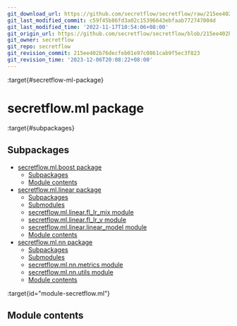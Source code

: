 ```yaml
---
git_download_url: https://github.com/secretflow/secretflow/raw/215ee402b76decfeb01e97c0861cab9f5ec3f823/docs/source/secretflow.ml.rst
git_last_modified_commit: c59f45b86fd3a02c15396643ebfaab772747004d
git_last_modified_time: '2022-11-17T10:54:06+08:00'
git_origin_url: https://github.com/secretflow/secretflow/blob/215ee402b76decfeb01e97c0861cab9f5ec3f823/docs/source/secretflow.ml.rst
git_owner: secretflow
git_repo: secretflow
git_revision_commit: 215ee402b76decfeb01e97c0861cab9f5ec3f823
git_revision_time: '2023-12-06T20:08:22+08:00'
---
```


:target{#secretflow-ml-package}

# secretflow\.ml package

:target{#subpackages}

## Subpackages

<TableOfContents>


  - [secretflow.ml.boost package](secretflow.ml.ml.boost.mdx)
    - [Subpackages](secretflow.ml.ml.boost.mdx#subpackages)
    - [Module contents](secretflow.ml.ml.boost.mdx#module-secretflow.ml.boost)
  - [secretflow.ml.linear package](secretflow.ml.ml.linear.mdx)
    - [Subpackages](secretflow.ml.ml.linear.mdx#subpackages)
    - [Submodules](secretflow.ml.ml.linear.mdx#submodules)
    - [secretflow.ml.linear.fl\_lr\_mix module](secretflow.ml.ml.linear.mdx#module-secretflow.ml.linear.fl_lr_mix)
    - [secretflow.ml.linear.fl\_lr\_v module](secretflow.ml.ml.linear.mdx#module-secretflow.ml.linear.fl_lr_v)
    - [secretflow.ml.linear.linear\_model module](secretflow.ml.ml.linear.mdx#module-secretflow.ml.linear.linear_model)
    - [Module contents](secretflow.ml.ml.linear.mdx#module-secretflow.ml.linear)
  - [secretflow.ml.nn package](secretflow.ml.ml.nn.mdx)
    - [Subpackages](secretflow.ml.ml.nn.mdx#subpackages)
    - [Submodules](secretflow.ml.ml.nn.mdx#submodules)
    - [secretflow.ml.nn.metrics module](secretflow.ml.ml.nn.mdx#module-secretflow.ml.nn.metrics)
    - [secretflow.ml.nn.utils module](secretflow.ml.ml.nn.mdx#module-secretflow.ml.nn.utils)
    - [Module contents](secretflow.ml.ml.nn.mdx#module-secretflow.ml.nn)
</TableOfContents>

:target{id="module-secretflow.ml"}

## <Target id="module-contents" />Module contents
